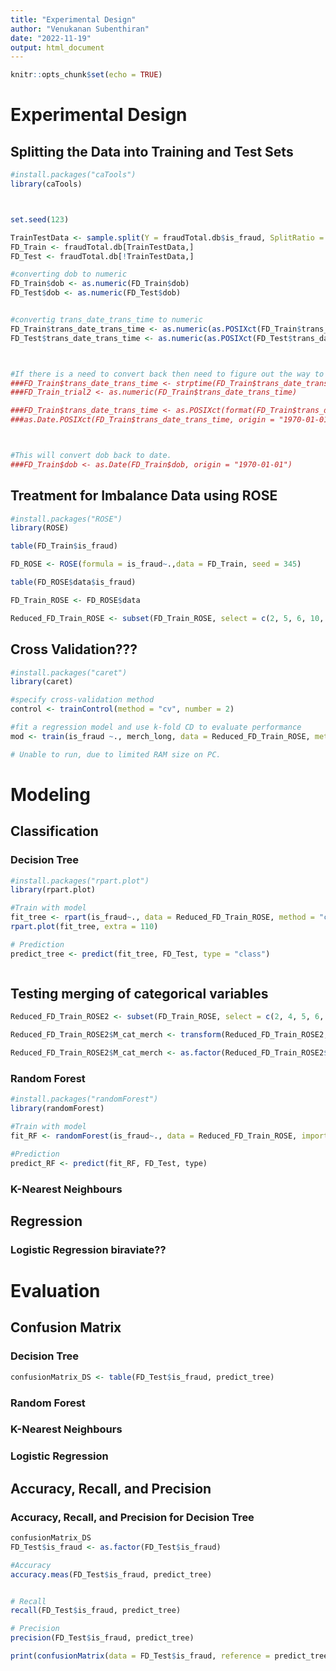 ```yaml
---
title: "Experimental Design"
author: "Venukanan Subenthiran"
date: "2022-11-19"
output: html_document
---
```


```r
knitr::opts_chunk$set(echo = TRUE)
```

# Experimental Design

## Splitting the Data into Training and Test Sets

```r

#install.packages("caTools")
library(caTools)



set.seed(123)

TrainTestData <- sample.split(Y = fraudTotal.db$is_fraud, SplitRatio = 0.7)
FD_Train <- fraudTotal.db[TrainTestData,]
FD_Test <- fraudTotal.db[!TrainTestData,]

#converting dob to numeric
FD_Train$dob <- as.numeric(FD_Train$dob)
FD_Test$dob <- as.numeric(FD_Test$dob)


#convertig trans_date_trans_time to numeric
FD_Train$trans_date_trans_time <- as.numeric(as.POSIXct(FD_Train$trans_date_trans_time))
FD_Test$trans_date_trans_time <- as.numeric(as.POSIXct(FD_Test$trans_date_trans_time))



#If there is a need to convert back then need to figure out the way to do that.
###FD_Train$trans_date_trans_time <- strptime(FD_Train$trans_date_trans_time, format = "%Y%m%d %H:%M:%s")
###FD_Train_trial2 <- as.numeric(FD_Train$trans_date_trans_time)

###FD_Train$trans_date_trans_time <- as.POSIXct(format(FD_Train$trans_date_trans_time))
###as.Date.POSIXct(FD_Train$trans_date_trans_time, origin = "1970-01-01 00:00")



#This will convert dob back to date.
###FD_Train$dob <- as.Date(FD_Train$dob, origin = "1970-01-01")


```


## Treatment for Imbalance Data using ROSE
```r
#install.packages("ROSE")
library(ROSE)

table(FD_Train$is_fraud)

FD_ROSE <- ROSE(formula = is_fraud~.,data = FD_Train, seed = 345)

table(FD_ROSE$data$is_fraud)

FD_Train_ROSE <- FD_ROSE$data

Reduced_FD_Train_ROSE <- subset(FD_Train_ROSE, select = c(2, 5, 6, 10, 11, 13, 14, 18, 20, 22, 23))

```


## Cross Validation???
```r
#install.packages("caret")
library(caret)

#specify cross-validation method
control <- trainControl(method = "cv", number = 2)

#fit a regression model and use k-fold CD to evaluate performance
mod <- train(is_fraud ~., merch_long, data = Reduced_FD_Train_ROSE, method = "lm", trControl = control)

# Unable to run, due to limited RAM size on PC.
```



# Modeling

## Classification

### Decision Tree
```r
#install.packages("rpart.plot")
library(rpart.plot)

#Train with model
fit_tree <- rpart(is_fraud~., data = Reduced_FD_Train_ROSE, method = "class")
rpart.plot(fit_tree, extra = 110)

# Prediction
predict_tree <- predict(fit_tree, FD_Test, type = "class")



```
## Testing merging of categorical variables
```r

Reduced_FD_Train_ROSE2 <- subset(FD_Train_ROSE, select = c(2, 4, 5, 6, 10, 11, 13, 14, 18, 20, 22, 23))

Reduced_FD_Train_ROSE2$M_cat_merch <- transform(Reduced_FD_Train_ROSE2, newVar = paste(category, merchant))

Reduced_FD_Train_ROSE2$M_cat_merch <- as.factor(Reduced_FD_Train_ROSE2$M_cat_merch)
```




### Random Forest
```r
#install.packages("randomForest")
library(randomForest)

#Train with model
fit_RF <- randomForest(is_fraud~., data = Reduced_FD_Train_ROSE, importance = TRUE, proximity = TRUE)

#Prediction
predict_RF <- predict(fit_RF, FD_Test, type)

```


### K-Nearest Neighbours

## Regression

### Logistic Regression biraviate??

# Evaluation

## Confusion Matrix

### Decision Tree
```r
confusionMatrix_DS <- table(FD_Test$is_fraud, predict_tree)


```


### Random Forest

### K-Nearest Neighbours

### Logistic Regression

## Accuracy, Recall, and Precision
### Accuracy, Recall, and Precision for Decision Tree
```r

confusionMatrix_DS
FD_Test$is_fraud <- as.factor(FD_Test$is_fraud)

#Accuracy
accuracy.meas(FD_Test$is_fraud, predict_tree)


# Recall
recall(FD_Test$is_fraud, predict_tree)

# Precision
precision(FD_Test$is_fraud, predict_tree)

print(confusionMatrix(data = FD_Test$is_fraud, reference = predict_tree))



```

